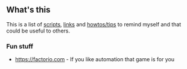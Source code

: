 == What's this ==
This is a list of [[scripts]], [[links]] and [[howtos|howtos/tips]] to remind myself and
that could be useful to others.

=== Fun stuff ===
* https://factorio.com - If you like automation that game is for you
